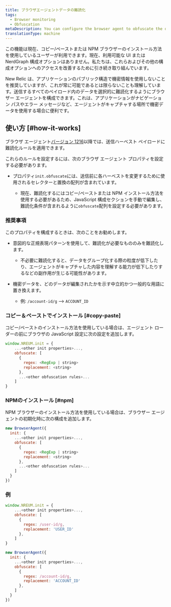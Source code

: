 ```yaml
---
title: ブラウザエージェントデータの難読化
tags:
  - Browser monitoring
  - Obfuscation
metaDescription: You can configure the browser agent to obfuscate the data it sends.
translationType: machine
---
```


<Callout variant="important">
  この機能は現在、コピー/ペーストまたは NPM ブラウザーのインストール方法を使用しているユーザーが利用できます。現在、利用可能な UI または NerdGraph 構成オプションはありません。私たちは、これらおよびその他の構成オプションへのアクセスを改善するために引き続き取り組んでいます。
</Callout>

New Relic は、アプリケーションのパブリック構造で機密情報を使用しないことを推奨していますが、これが常に可能であるとは限らないことも理解しています。送信するすべてのペイロード内のデータを選択的に難読化するようにブラウザー エージェントを構成できます。これは、アプリケーションがナビゲーション パスやエラー メッセージなど、エージェントがキャプチャする場所で機密データを使用する場合に便利です。

## 使い方 [#how-it-works]

ブラウザ エージェント[バージョン 1216](/docs/release-notes/new-relic-browser-release-notes/browser-agent-release-notes)以降では、送信ハーベスト ペイロードに難読化ルールを適用できます。

これらのルールを設定するには、次のブラウザ エージェント プロパティを設定する必要があります。

* プロパティ`init.obfuscate`には、送信前に各ハーベストを変更するために使用されるセレクターと置換の配列が含まれています。

  * 現在、難読化するにはコピー/ペーストまたは NPM インストール方法を使用する必要があるため、JavaScript 構成セクションを手動で編集し、難読化条件が含まれるように`obfuscate`配列を設定する必要があります。

### 推奨事項

このプロパティを構成するときは、次のことをお勧めします。

* 意図的な正規表現パターンを使用して、難読化が必要なもののみを難読化します。

  * 不必要に難読化すると、データをグループ化する際の粒度が低下したり、エージェントがキャプチャした内容を理解する能力が低下したりするなどの副作用が生じる可能性があります。

* 機密データを、どのデータが編集されたかを示す中立的かつ一般的な用語に置き換えます。

  * 例: `/account-id/g` --> `ACCOUNT_ID`

### コピー＆ペーストでインストール [#copy-paste]

コピー/ペーストのインストール方法を使用している場合は、エージェント ローダーの前にブラウザの JavaScript 設定に次の設定を追加します。

```js
window.NREUM.init = {
    ...<other init properties>...,
    obfuscate: [
      {
        regex: <RegExp | string>
        replacement: <string>
      },
      ...<other obfuscation rules>...
    ]
}
```

### NPMのインストール [#npm]

NPM ブラウザーのインストール方法を使用している場合は、ブラウザー エージェントの初期化時に次の構成を追加します。

```js
new BrowserAgent({ 
  init: {
    ...<other init properties>...,
    obfuscate: [
      {
        regex: <RegExp | string>
        replacement: <string>
      },
      ...<other obfuscation rules>...
    ]
  }
})
```

### 例

```js
window.NREUM.init = {
    ...<other init properties>...,
    obfuscate: [
      {
        regex: /user-id/g,
        replacement: 'USER_ID'
      },
    ]
}
```

```js
new BrowserAgent({ 
  init: {
    ...<other init properties>...,
    obfuscate: [
      {
        regex: /account-id/g,
        replacement: 'ACCOUNT_ID'
      },
    ]
  }
})
```